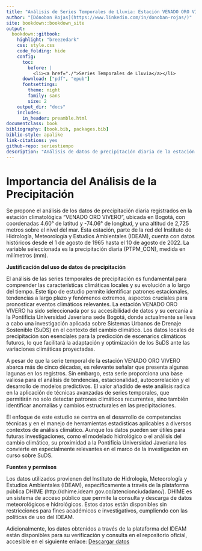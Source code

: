 ```yaml
---
title: "Análisis de Series Temporales de Lluvia: Estación VENADO ORO VIVERO [21205580]"
author: "[Dónoban Rojas](https://www.linkedin.com/in/donoban-rojas/)"
site: bookdown::bookdown_site
output:
  bookdown::gitbook:
    highlight: "breezedark"
    css: style.css
    code_folding: hide
    config:
      toc:
        before: |
          <li><a href="./">Series Temporales de Lluvia</a></li>
      download: ["pdf", "epub"]
      fontsettings:
        theme: night
        family: sans
        size: 2
    output_dir: "docs"
    includes:
      in_header: preamble.html
documentclass: book
bibliography: [book.bib, packages.bib]
biblio-style: apalike
link-citations: yes
github-repo: seriestiempo
description: "Análisis de datos de precipitación diaria de la estación VENADO ORO VIVERO en Bogotá"
---
```


# Importancia del Análisis de la Precipitación

Se propone el análisis de los datos de precipitación diaria registrados en la estación climatológica “VENADO ORO VIVERO”, ubicada en Bogotá, con coordenadas 4.60° de latitud y -74.06° de longitud, y una altitud de 2,725 metros sobre el nivel del mar. Esta estación, parte de la red del Instituto de Hidrología, Meteorología y Estudios Ambientales (IDEAM), cuenta con datos históricos desde el 1 de agosto de 1965 hasta el 10 de agosto de 2022. La variable seleccionada es la precipitación diaria (PTPM_CON), medida en milímetros (mm).

**Justificación del uso de datos de precipitación**

El análisis de las series temporales de precipitación es fundamental para comprender las características climáticas locales y su evolución a lo largo del tiempo. Este tipo de estudio permite identificar patrones estacionales, tendencias a largo plazo y fenómenos extremos, aspectos cruciales para pronosticar eventos climáticos relevantes. La estación VENADO ORO VIVERO ha sido seleccionada por su accesibilidad de datos y su cercanía a la Pontificia Universidad Javeriana sede Bogotá, donde actualmente se lleva a cabo una investigación aplicada sobre Sistemas Urbanos de Drenaje Sostenible (SuDS) en el contexto del cambio climático. Los datos locales de precipitación son esenciales para la predicción de escenarios climáticos futuros, lo que facilitará la adaptación y optimización de los SuDS ante las variaciones climáticas proyectadas.

A pesar de que la serie temporal de la estación VENADO ORO VIVERO abarca más de cinco décadas, es relevante señalar que presenta algunas lagunas en los registros. Sin embargo, esta serie proporciona una base valiosa para el análisis de tendencias, estacionalidad, autocorrelación y el desarrollo de modelos predictivos. El valor añadido de este análisis radica en la aplicación de técnicas avanzadas de series temporales, que permitirán no solo detectar patrones climáticos recurrentes, sino también identificar anomalías y cambios estructurales en las precipitaciones.

El enfoque de este estudio se centra en el desarrollo de competencias técnicas y en el manejo de herramientas estadísticas aplicables a diversos contextos de análisis climático. Aunque los datos pueden ser útiles para futuras investigaciones, como el modelado hidrológico o el análisis del cambio climático, su proximidad a la Pontificia Universidad Javeriana los convierte en especialmente relevantes en el marco de la investigación en curso sobre SuDS.

**Fuentes y permisos**

Los datos utilizados provienen del Instituto de Hidrología, Meteorología y Estudios Ambientales (IDEAM), específicamente a través de la plataforma pública DHIME (http://dhime.ideam.gov.co/atencionciudadano/). DHIME es un sistema de acceso público que permite la consulta y descarga de datos meteorológicos e hidrológicos. Estos datos están disponibles sin restricciones para fines académicos e investigativos, cumpliendo con las políticas de uso del IDEAM.

Adicionalmente, los datos obtenidos a través de la plataforma del IDEAM están disponibles para su verificación y consulta en el repositorio oficial, accesible en el siguiente enlace: [Descargar datos](https://raw.githubusercontent.com/dosrojasce/RainTimeSeries/refs/heads/main/21205580-PTPM_CON.csv)
